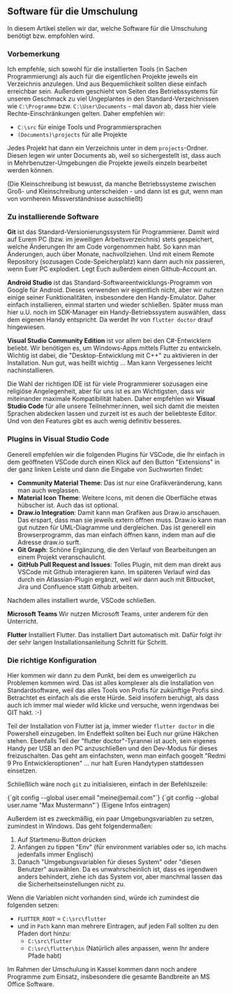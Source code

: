 

<CoverSection />

## Software für die Umschulung

In diesem Artikel stellen wir dar, welche Software für die Umschulung benötigt bzw. empfohlen wird.

### Vorbemerkung

Ich empfehle, sich sowohl für die installierten Tools (in Sachen Programmierung) als auch für die eigentlichen Projekte jeweils ein Verzeichnis anzulegen. Und aus Bequemlichkeit sollten diese einfach erreichbar sein. Außerdem geschieht von Seiten des Betriebssystems für unseren Geschmack zu viel Ungeplantes in den Standard-Verzeichnissen wie `C:\Programme` bzw. `C:\User\Documents` - mal davon ab, dass hier viele Rechte-Einschränkungen gelten. Daher empfehlen wir:

- `C:\src` für einige Tools und Programmiersprachen
- `(Documents)\projects` für alle Projekte

Jedes Projekt hat dann ein Verzeichnis unter in dem `projects`-Ordner. Diesen legen wir unter Documents ab, weil so sichergestellt ist, dass auch in Mehrbenutzer-Umgebungen die Projekte jeweils einzeln bearbeitet werden können.

(Die Kleinschreibung ist bewusst, da manche Betriebssysteme zwischen Groß- und Kleinschreibung unterscheiden - und dann ist es gut, wenn man von vornherein Missverständnisse ausschließt)

### Zu installierende Software

**Git** ist das Standard-Versionierungssystem für Programmierer. Damit wird auf Eurem PC (bzw. im jeweiligen Arbeitsverzeichnis) stets gespeichert, welche Änderungen Ihr am Code vorgenommen habt. So kann man Änderungen, auch über Monate, nachvollziehen. Und mit einem Remote Repository (sozusagen Code-Speicherplatz) kann dann auch nix passieren, wenn Euer PC explodiert. Legt Euch außerdem einen Github-Account an.

**Android Studio** ist das Standard-Softwareentwicklungs-Programm von Google für Android. Dieses verwenden wir eigentlich nicht, aber wir nutzen einige seiner Funktionalitäten, insbesondere den Handy-Emulator. Daher einfach installieren, einmal starten und wieder schließen. Später muss man hier u.U. noch im SDK-Manager ein Handy-Betriebssystem auswählen, dass dem eigenen Handy entspricht. Da werdet Ihr von `flutter doctor` drauf hingewiesen.

**Visual Studio Community Edition** ist vor allem bei den C#-Entwicklern beliebt. Wir benötigen es, um Windows-Apps mittels Flutter zu entwickeln. Wichtig ist dabei, die "Desktop-Entwicklung mit C++" zu aktivieren in der Installation. Nun gut, was heißt wichtig ... Man kann Vergessenes leicht nachinstallieren.

Die Wahl der richtigen IDE ist für viele Programmierer sozusagen eine religiöse Angelegenheit, aber für uns ist es am Wichtigsten, dass wir miteinander maximale Kompatibilität haben. Daher empfehlen wir **Visual Studio Code** für alle unsere Teilnehmer:innen, weil sich damit die meisten Sprachen abdecken lassen und zurzeit ist es auch der beliebteste Editor. Und von den Features gibt es auch wenig definitiv besseres.

### Plugins in Visual Studio Code

Generell empfehlen wir die folgenden Plugins für VSCode, die Ihr einfach in dem geöffneten VSCode durch einen Klick auf den Button "Extensions" in der ganz linken Leiste und dann die Eingabe von Suchworten findet:

- **Community Material Theme**: Das ist nur eine Grafikveränderung, kann man auch weglassen.
- **Material Icon Theme**: Weitere Icons, mit denen die Oberfläche etwas hübscher ist. Auch das ist optional.
- **Draw.io Integration**: Damit kann man Grafiken aus Draw.io anschauen. Das erspart, dass man sie jeweils extern öffnen muss. Draw.io kann man gut nutzen für UML-Diagramme und dergleichen. Das ist generell ein Browserprogramm, das man einfach öffnen kann, indem man auf die Adresse draw.io surft.
- **Git Graph**: Schöne Ergänzung, die den Verlauf von Bearbeitungen an einem Projekt veranschaulicht.
- **GitHub Pull Request and Issues**: Tolles Plugin, mit dem man direkt aus VSCode mit Github interagieren kann. Im späteren Verlauf wird das durch ein Atlassian-Plugin ergänzt, weil wir dann auch mit Bitbucket, Jira und Confluence statt Github arbeiten.

Nachdem alles installiert wurde, VSCode schließen.

**Microsoft Teams** Wir nutzen Microsoft Teams, unter anderem für den Unterricht.

**Flutter** Installiert Flutter. Das installiert Dart automatisch mit. Dafür folgt ihr der sehr langen Installationsanleitung Schritt für Schritt.

### Die richtige Konfiguration

Hier kommen wir dann zu dem Punkt, bei dem es unweigerlich zu Problemen kommen wird. Das ist alles komplexer als die Installation von Standardsoftware, weil das alles Tools von Profis für zukünftige Profis sind. Betrachtet es einfach als die erste Hürde. Seid insofern beruhigt, als dass auch ich immer mal wieder wild klicke und versuche, wenn irgendwas bei GIT hakt. :-)

Teil der Installation von Flutter ist ja, immer wieder `flutter doctor` in die Powershell einzugeben. Im Endeffekt sollten bei Euch nur grüne Häkchen stehen. Ebenfalls Teil der "flutter doctor"-Tyrannei ist auch, sein eigenes Handy per USB an den PC anzuschließen und den Dev-Modus für dieses freizuschalten. Das geht am einfachsten, wenn man einfach googelt "Redmi 9 Pro Entwickleroptionen" ... nur halt Euren Handytypen stattdessen einsetzen.

Schließlich wäre noch `git` zu initialisieren, einfach in der Befehlszeile:

<InlineCodeHighlight language="sh">
  {`git config --global user.email "meine@email.com"`}
</InlineCodeHighlight>

<InlineCodeHighlight language="sh">
  {`git config --global user.name "Max Mustermann"`}
</InlineCodeHighlight>
(Eigene Infos eintragen)

Außerdem ist es zweckmäßig, ein paar Umgebungsvariablen zu setzen, zumindest in Windows. Das geht folgendermaßen:

1. Auf Startmenu-Button drücken
2. Anfangen zu tippen "Env" (für environment variables oder so, ich machs jedenfalls immer Englisch)
3. Danach "Umgebungsvariablen für dieses System" oder "diesen Benutzer" auswählen. Da es unwahrscheinlich ist, dass es irgendwen anders behindert, ziehe ich das System vor, aber manchmal lassen das die Sicherheitseinstellungen nicht zu.

Wenn die Variablen nicht vorhanden sind, würde ich zumindest die folgenden setzen:

- `FLUTTER_ROOT` = `C:\src\flutter`
- und in `Path` kann man mehrere Eintragen, auf jeden Fall sollten zu den Pfaden dort hinzu:
  - `C:\src\flutter`
  - `C:\src\flutter\bin` (Natürlich alles anpassen, wenn Ihr andere Pfade habt)

Im Rahmen der Umschulung in Kassel kommen dann noch andere Programme zum Einsatz, insbesondere die gesamte Bandbreite an MS Office Software.
